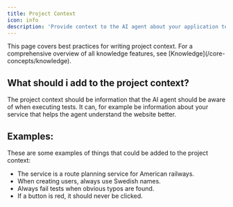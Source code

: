 ```yaml
---
title: Project Context
icon: info
description: 'Provide context to the AI agent about your application to improve test execution accuracy and reliability'
---
```


<Note>
  This page covers best practices for writing project context. For a
  comprehensive overview of all knowledge features, see
  [Knowledge](/core-concepts/knowledge).
</Note>

## What should i add to the project context?

The project context should be information that the AI agent should be aware of when executing tests. It can, for example be information about your service that helps the agent understand the website better.

## Examples:

These are some examples of things that could be added to the project context:

- The service is a route planning service for American railways.
- When creating users, always use Swedish names.
- Always fail tests when obvious typos are found.
- If a button is red, it should never be clicked.
